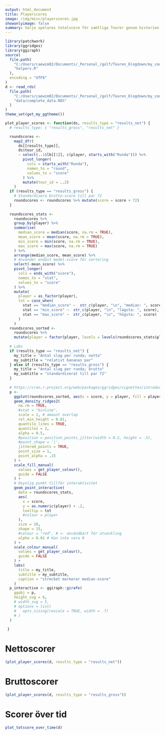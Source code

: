 ```yaml
---
output: html_document
title: Playerscores
image: /img/misc/playerscores.jpg    
showonlyimage: false  
summary: Varje spelares totalscore för samtliga Tourer genom historien
---
```

```r
library(patchwork)
library(ggridges)
library(ggiraph)
source(
  file.path(
    "C:/Users/caewim02/Documents/_Personal_/golf/Touren_blogdown/my_code",
    "helpers.R"
  ),
  encoding = "UTF8"
)
d <- read_rds(
  file.path(
    "C:/Users/caewim02/Documents/_Personal_/golf/Touren_blogdown/my_code",
    "data/complete_data.RDS"
  )  
)
theme_set(get_my_ggtheme())
```
```r
plot_player_scores <- function(ds, results_type = "results_net") {
  # results_type: { "results_gross", "results_net" }

  roundscores <- 
    map2_dfr(
      ds[[results_type]], 
      ds$tour_id, 
      ~ select(..1$lb[[1]], c(player, starts_with("Runda"))) %>% 
        pivot_longer(
          cols = starts_with("Runda"), 
          names_to = "round", 
          values_to = "score"
        ) %>% 
        mutate(tour_id = ..2)
    )
  if (results_type == "results_gross") {
    # Standardisera brutto-score till par 72
    roundscores <- roundscores %>% mutate(score = score + 72)
  }
  
  roundscores_stats <- 
    roundscores %>% 
    group_by(player) %>% 
    summarise(
      median_score = median(score, na.rm = TRUE), 
      mean_score = mean(score, na.rm = TRUE),
      min_score = min(score, na.rm = TRUE),
      max_score = max(score, na.rm = TRUE)
    ) %>% 
    arrange(median_score, mean_score) %>% 
    # Använder endast medel-score för sortering
    select(-mean_score) %>% 
    pivot_longer(
      cols = ends_with("score"), 
      names_to = "stat",
      values_to = "score"
    ) %>% 
    mutate(
      player = as_factor(player),
      txt = case_when(
        stat == "median_score" ~  str_c(player, "\n", "median: ", score),
        stat == "min_score" ~  str_c(player, "\n", "lägsta: ", score),
        stat == "max_score" ~  str_c(player, "\n", "högsta: ", score)
      )
    )
  roundscores_sorted <- 
    roundscores %>% 
    mutate(player = factor(player, levels = levels(roundscores_stats$player)))
  
  # Labs
  if (results_type == "results_net") {
    my_title = "Antal slag per runda; netto"
    my_subtitle = "relativt bananas par"
  } else if (results_type == "results_gross") {
    my_title = "Antal slag per runda; brutto"
    my_subtitle = "standardiserat till par 72"
  }
  
  # https://cran.r-project.org/web/packages/ggridges/vignettes/introduction.html
  p <- 
    ggplot(roundscores_sorted, aes(x = score, y = player, fill = player)) +
    geom_density_ridges2(
      na.rm = TRUE, 
      #stat = "binline",
      scale = 2, # amount overlap
      rel_min_height = 0.01,
      quantile_lines = TRUE, 
      quantiles = 2,
      alpha = 0.5, 
      #position = position_points_jitter(width = 0.2, height = .5),
      #point_shape = '|', 
      jittered_points = TRUE,
      point_size = 1, 
      point_alpha = .15
    ) + 
    scale_fill_manual(
      values = get_player_colour(), 
      guide = FALSE
    ) +
    # Osynlig punkt tillför interaktivitet
    geom_point_interactive(
      data = roundscores_stats,
      aes(
        x = score, 
        y = as.numeric(player) + .2, 
        tooltip = txt
        #colour = player
      ),
      size = 10,
      shape = 15,
      #colour = "red", # <- användbart för utveckling
      alpha = 0.01 # Kan inte vara 0
    ) +
    scale_colour_manual(
      values = get_player_colour(), 
      guide = FALSE
    ) +    
    labs(
      title = my_title,
      subtitle = my_subtitle,
      caption = "strecket markerar median-score"
    )
  p_interactive <- ggiraph::girafe(
    ggobj = p, 
    height_svg = 6, 
    # width_svg = 5, 
    # options = list(
    #   opts_sizing(rescale = TRUE, width = .7)
    # )
  )
  
 }
```

# Nettoscorer
```r
(plot_player_scores(d, results_type = "results_net"))
```

# Bruttoscorer
```r
(plot_player_scores(d, results_type = "results_gross"))
```

# Scorer över tid
```r
plot_totscore_over_time(d)
```
